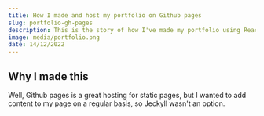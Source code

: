 ```yaml
---
title: How I made and host my portfolio on Github pages
slug: portfolio-gh-pages
description: This is the story of how I've made my portfolio using React and mdx, how I've hosted it in Github and how I can add content to it.
image: media/portfolio.png
date: 14/12/2022
---
```


## Why I made this

Well, Github pages is a great hosting for static pages, but I wanted to add content to my page on a regular basis, so Jeckyll wasn't an option.
